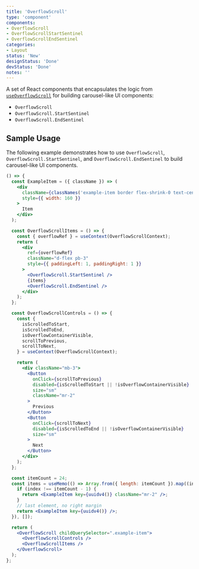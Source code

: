```yaml
---
title: 'OverflowScroll'
type: 'component'
components:
- OverflowScroll
- OverflowScrollStartSentinel
- OverflowScrollEndSentinel
categories:
- Layout
status: 'New'
designStatus: 'Done'
devStatus: 'Done'
notes: ''
---
```


A set of React components that encapsulates the logic from [`useOverflowScroll`](./useoverflowscroll) for building carousel-like UI components:
* `OverflowScroll`
* `OverflowScroll.StartSentinel`
* `OverflowScroll.EndSentinel`

## Sample Usage

The following example demonstrates how to use `OverflowScroll`, `OverflowScroll.StartSentinel`, and `OverflowScroll.EndSentinel` to build carousel-like UI components.

```jsx live
() => {
  const ExampleItem = ({ className }) => (
    <div
      className={classNames('example-item border flex-shrink-0 text-center', className)}
      style={{ width: 160 }}
    >
      Item
    </div>
  );

  const OverflowScrollItems = () => {
    const { overflowRef } = useContext(OverflowScrollContext);
    return (
      <div
        ref={overflowRef}
        className="d-flex pb-3"
        style={{ paddingLeft: 1, paddingRight: 1 }}
      >
        <OverflowScroll.StartSentinel />
        {items}
        <OverflowScroll.EndSentinel />
      </div>
    );
  };

  const OverflowScrollControls = () => {
    const {
      isScrolledToStart,
      isScrolledToEnd,
      isOverflowContainerVisible,
      scrollToPrevious,
      scrollToNext,
    } = useContext(OverflowScrollContext);

    return (
      <div className="mb-3">
        <Button
          onClick={scrollToPrevious}
          disabled={isScrolledToStart || !isOverflowContainerVisible}
          size="sm"
          className="mr-2"
        >
          Previous
        </Button>
        <Button
          onClick={scrollToNext}
          disabled={isScrolledToEnd || !isOverflowContainerVisible}
          size="sm"
        >
          Next
        </Button>
      </div>
    );
  };

  const itemCount = 24;
  const items = useMemo(() => Array.from({ length: itemCount }).map((index) => {
    if (index !== itemCount - 1) {
      return <ExampleItem key={uuidv4()} className="mr-2" />;
    }
    // last element, no right margin
    return <ExampleItem key={uuidv4()} />;
  }), []);

  return (
    <OverflowScroll childQuerySelector=".example-item">
      <OverflowScrollControls />
      <OverflowScrollItems />
    </OverflowScroll>
  );
};
```
